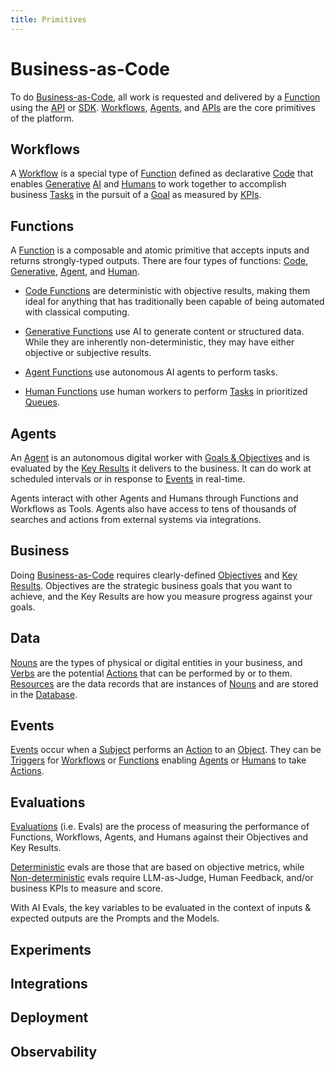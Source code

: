 ```yaml
---
title: Primitives
---
```


# Business-as-Code

To do [Business-as-Code](/docs/manifesto), all work is requested and delivered by a [Function](/docs/functions) using the [API](/docs/apis/functions.do) or [SDK](/docs/sdks/functions.do). [Workflows](/docs/workflows), [Agents](/docs/agents), and [APIs](/docs/apis) are the core primitives of the platform.


## Workflows

A [Workflow](/docs/workflows) is a special type of [Function](/docs/functions) defined as declarative [Code](/docs/functions#code) that enables [Generative](/docs/functions#generative) [AI](/docs/functions#agents) and [Humans](/docs/functions#humans) to work together to accomplish business [Tasks](/docs/business/tasks) in the pursuit of a [Goal](/docs/business/goals) as measured by [KPIs](/docs/business/kpis).


## Functions

A [Function](/docs/functions) is a composable and atomic primitive that accepts inputs and returns strongly-typed outputs.  There are four types of functions: [Code](/docs/functions#code), [Generative](/docs/functions#generative), [Agent](/docs/functions#agent), and [Human](/docs/functions#human). 

 - [Code Functions](/docs/functions#code) are deterministic with objective results, making them ideal for anything that has traditionally been capable of being automated with classical computing. 

 - [Generative Functions](/docs/functions#generative) use AI to generate content or structured data. While they are inherently non-deterministic, they may have either objective or subjective results.
 
 - [Agent Functions](/docs/functions#agent) use autonomous AI agents to perform tasks.
 
 - [Human Functions](/docs/functions#human) use human workers to perform [Tasks](/docs/business/tasks) in prioritized [Queues](/docs/business/queues).


## Agents

An [Agent](/docs/agents) is an autonomous digital worker with [Goals & Objectives](/docs/business/goals) and is evaluated by the [Key Results](/docs/business/kpis) it delivers to the business. It can do work at scheduled intervals or in response to [Events](/docs/events) in real-time.

Agents interact with other Agents and Humans through Functions and Workflows as Tools.  Agents also have access to tens of thousands of searches and actions from external systems via integrations.


## Business

Doing [Business-as-Code](/docs/manifesto) requires clearly-defined [Objectives](/docs/business/goals#objectives) and [Key Results](/docs/business/goals#key-results). Objectives are the strategic business goals that you want to achieve, and the Key Results are how you measure progress against your goals.


## Data

[Nouns](/docs/data/nouns) are the types of physical or digital entities in your business, and [Verbs](/docs/data/verbs) are the potential [Actions](/docs/business/actions) that can be performed by or to them. [Resources](/docs/data/resources) are the data records that are instances of [Nouns](/docs/data/nouns) and are stored in the [Database](/docs/data/database).


## Events


[Events](/docs/events) occur when a [Subject](/docs/events#subject) performs an [Action](/docs/events#action) to an [Object](/docs/events#object).  They can be [Triggers](/docs/events/triggers) for [Workflows](/docs/workflows) or [Functions](/docs/functions) enabling [Agents](/docs/agents) or [Humans](/docs/functions#human) to take [Actions](/docs/business/actions).


## Evaluations

[Evaluations](/docs/evaluations) (i.e. Evals) are the process of measuring the performance of Functions, Workflows, Agents, and Humans against their Objectives and Key Results.

[Deterministic](/docs/evaluations#deterministic) evals are those that are based on objective metrics, while [Non-deterministic](/docs/evaluations#non-deterministic) evals require LLM-as-Judge, Human Feedback, and/or business KPIs to measure and score.

With AI Evals, the key variables to be evaluated in the context of inputs & expected outputs are the Prompts and the Models.


## Experiments



## Integrations



## Deployment



## Observability



